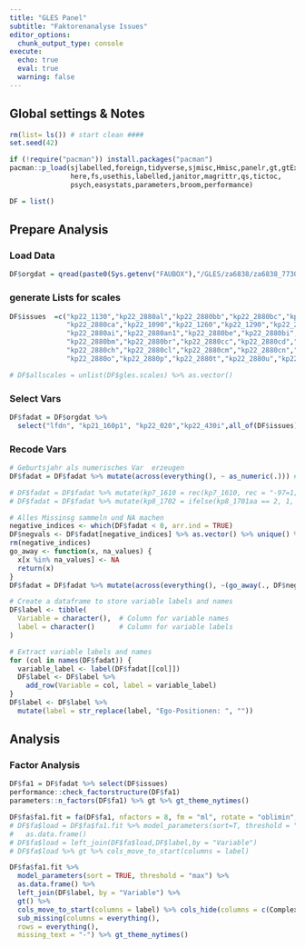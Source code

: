 ```yaml
---
title: "GLES Panel"
subtitle: "Faktorenanalyse Issues"
editor_options: 
  chunk_output_type: console
execute: 
  echo: true
  eval: true
  warning: false
---
```


## Global settings & Notes
```r
rm(list= ls()) # start clean ####
set.seed(42)

if (!require("pacman")) install.packages("pacman")
pacman::p_load(sjlabelled,foreign,tidyverse,sjmisc,Hmisc,panelr,gt,gtExtras,
               here,fs,usethis,labelled,janitor,magrittr,qs,tictoc,
               psych,easystats,parameters,broom,performance)

DF = list()
```

## Prepare Analysis
### Load Data
```r
DF$orgdat = qread(paste0(Sys.getenv("FAUBOX"),"/GLES/za6838/za6838_7730.qs"))
```

### generate Lists for scales
```r
DF$issues  =c("kp22_1130","kp22_2880al","kp22_2880bb","kp22_2880bc","kp22_2880bn","kp22_2880bz",
              "kp22_2880ca","kp22_1090","kp22_1260","kp22_1290","kp22_2880ag","kp22_2880ah",
              "kp22_2880ai","kp22_2880an1","kp22_2880be","kp22_2880bi","kp22_2880bk","kp22_2880bl",
              "kp22_2880bm","kp22_2880br","kp22_2880cc","kp22_2880cd","kp22_2880ce","kp22_2880cf",
              "kp22_2880ch","kp22_2880cl","kp22_2880cm","kp22_2880cn","kp22_2880d","kp22_2880g",
              "kp22_2880o","kp22_2880p","kp22_2880t","kp22_2880u","kp22_2880v","kp22_2880y")

# DF$allscales = unlist(DF$gles.scales) %>% as.vector()
```

### Select Vars
```r

DF$fadat = DF$orgdat %>%
  select("lfdn", "kp21_160p1", "kp22_020","kp22_430i",all_of(DF$issues))
```

### Recode Vars
```r
# Geburtsjahr als numerisches Var  erzeugen
DF$fadat = DF$fadat %>% mutate(across(everything(), ~ as_numeric(.))) # Sonst geht mutate in die Hose

# DF$fadat = DF$fadat %>% mutate(kp7_1610 = rec(kp7_1610, rec = "-97=1;else=copy")) # Social Media O-Tage
# DF$fadat = DF$fadat %>% mutate(kp8_1702 = ifelse(kp8_1701aa == 2, 1, kp8_1702)) # SPON 0-Tage

# Alles Missinsg sammeln und NA machen
negative_indices <- which(DF$fadat < 0, arr.ind = TRUE)
DF$negvals <- DF$fadat[negative_indices] %>% as.vector() %>% unique() %>% sort()
rm(negative_indices)
go_away <- function(x, na_values) {
  x[x %in% na_values] <- NA
  return(x)
}
DF$fadat = DF$fadat %>% mutate(across(everything(), ~(go_away(., DF$negvals))))

# Create a dataframe to store variable labels and names
DF$label <- tibble(
  Variable = character(),  # Column for variable names
  label = character()      # Column for variable labels
)

# Extract variable labels and names
for (col in names(DF$fadat)) {
  variable_label <- label(DF$fadat[[col]])
  DF$label <- DF$label %>% 
    add_row(Variable = col, label = variable_label)
}
DF$label <- DF$label %>%
  mutate(label = str_replace(label, "Ego-Positionen: ", ""))

```

## Analysis
### Factor Analysis
```r
DF$fa1 = DF$fadat %>% select(DF$issues)
performance::check_factorstructure(DF$fa1)
parameters::n_factors(DF$fa1) %>% gt %>% gt_theme_nytimes()

DF$fa$fa1.fit = fa(DF$fa1, nfactors = 8, fm = "ml", rotate = "oblimin", scores = "regression", use = "pairwise.complete.obs")
# DF$fa$load = DF$fa$fa1.fit %>% model_parameters(sort=T, threshold = "max") %>%
#   as.data.frame()
# DF$fa$load = left_join(DF$fa$load,DF$label,by = "Variable")  
# DF$fa$load %>% gt %>% cols_move_to_start(columns = label)

DF$fa$fa1.fit %>%
  model_parameters(sort = TRUE, threshold = "max") %>%
  as.data.frame() %>%
  left_join(DF$label, by = "Variable") %>%
  gt() %>%
  cols_move_to_start(columns = label) %>% cols_hide(columns = c(Complexity, Uniqueness)) %>% 
  sub_missing(columns = everything(),
  rows = everything(),
  missing_text = "-") %>% gt_theme_nytimes()
```